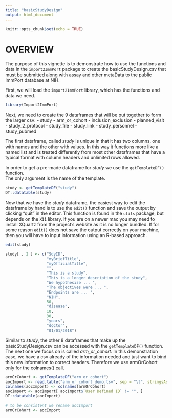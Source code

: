 ```yaml
---
title: "basicStudyDesign"
output: html_document
---
```


```r
knitr::opts_chunk$set(echo = TRUE)
```
# OVERVIEW
The purpose of this vignette is to demonstrate how to use the functions and data in the 
`import2ImmPort` package to create the basicStudyDesign.csv that must be submitted along 
with assay and other metaData to the public ImmPort database at NIH.

First, we will load the `import2ImmPort` library, which has the functions and data we need.
```r
library(Import2ImmPort)
```

Next, we need to create the 9 dataframes that will be put together to form the larger csv:
- study
- arm_or_cohort
- inclusion_exclusion
- planned_visit
- study_2_protocol
- study_file
- study_link
- study_personnel
- study_pubmed

The first dataframe, called *study* is unique in that it has two columns, one with names 
and the other with values.  In this way it functions more like a named list and is treated 
differently from most other dataframes that have a typical format with column headers and 
unlimited rows allowed.

In order to get a pre-made dataframe for *study* we use the `getTemplateDF()` function.  
The only argument is the name of the template.
```r
study <- getTemplateDF("study")
DT::datatable(study)
```

Now that we have the *study* dataframe, the easiest way to edit the dataframe by hand is to 
use the `edit()` function and save the output by clicking "quit" in the editor.  This function 
is found in the `utils` package, but depends on the `X11` library.  If you are on a newer mac 
you may need to install XQuartz from the project's website as it is no longer bundled.  If for 
some reason `edit()` does not save the output correctly on your machine, then you will have to 
input information using an R-based approach.
```r
edit(study)
```

```r
study[ , 2 ] <- c("SdyID",
                  "myBriefTitle",
                  "myOfficialTitle",
                  "",
                  "This is a study",
                  "This is a longer description of the study",
                  "We hypothesize ... ",
                  "The objectives were ... ",
                  "Endpoints are ... ",
                  "NIH",
                  50,
                  "disease",
                  10,
                  30,
                  "years",
                  "doctor",
                  "01/01/2018")
```

Similar to *study*, the other 8 dataframes that make up the basicStudyDesign.csv can be accessed 
with the `getTemplateDF()` function.  The next one we focus on is called *arm_or_cohort*. In this
demonstration case, we have a csv already of the information needed and just want to bind this
new information to correct headers.  Therefore we use armOrCohort only for the colnames() call.
```r
armOrCohort <- getTemplateDF("arm_or_cohort")
aocImport <- read.table("arm_or_cohort_demo.tsv", sep = "\t", stringsAsFactors = FALSE)
colnames(aocImport) <- colnames(armOrCohort)
aocImport <- aocImport[ aocImport$`User Defined ID` != "", ]
DT::datatable(aocImport)

# to be consistent we rename aocImport
armOrCohort <- aocImport
```



